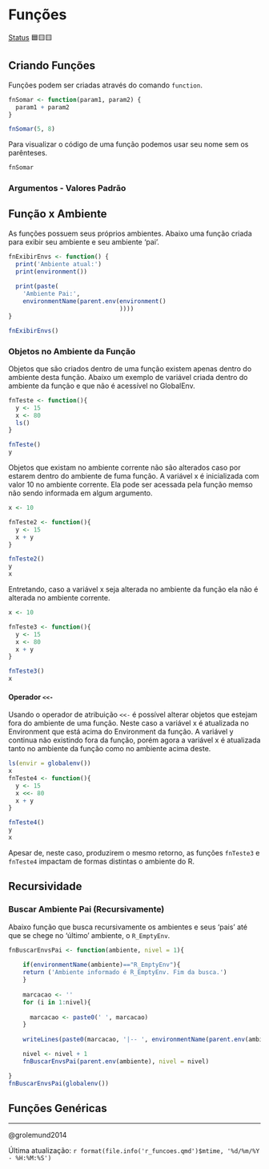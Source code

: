 # Funções

[Status](convencoes.html#status-do-material) 🟦🟨🟨

## Criando Funções

Funções podem ser criadas através do comando `function`.

```r

fnSomar <- function(param1, param2) {
  param1 + param2
}

fnSomar(5, 8)
```

Para visualizar o código de uma função podemos usar seu nome sem os parênteses.

```r
fnSomar
```

### Argumentos - Valores Padrão

## Função x Ambiente

As funções possuem seus próprios ambientes. Abaixo uma função criada para exibir seu ambiente e seu ambiente 'pai'.

```r
fnExibirEnvs <- function() {
  print('Ambiente atual:')
  print(environment())
  
  print(paste(
    'Ambiente Pai:', 
    environmentName(parent.env(environment()
                               ))))
}

fnExibirEnvs()
```

### Objetos no Ambiente da Função

Objetos que são criados dentro de uma função existem apenas dentro do ambiente desta função. Abaixo um exemplo de variável criada dentro do ambiente da função e que não é acessível no GlobalEnv.

```r
fnTeste <- function(){
  y <- 15
  x <- 80
  ls()
}

fnTeste()
y
```

Objetos que existam no ambiente corrente não são alterados caso por estarem dentro do ambiente de fuma função. A variável x é inicializada com valor 10 no ambiente corrente. Ela pode ser acessada pela função memso não sendo informada em algum argumento.

```r
x <- 10

fnTeste2 <- function(){
  y <- 15
  x + y
}

fnTeste2()
y
x

```

Entretando, caso a variável x seja alterada no ambiente da função ela não é alterada no ambiente corrente.

```r
x <- 10

fnTeste3 <- function(){
  y <- 15
  x <- 80
  x + y
}

fnTeste3()
x
```

#### Operador `<<-`

Usando o operador de atribuição `<<-` é possível alterar objetos que estejam fora do ambiente de uma função. Neste caso a variável x é atualizada no Environment que está acima do Environment da função. A variável y continua não existindo fora da função, porém agora a variável x é atualizada tanto no ambiente da função como no ambiente acima deste.

```r
ls(envir = globalenv())
x
fnTeste4 <- function(){
  y <- 15
  x <<- 80
  x + y
}

fnTeste4()
y
x

```

Apesar de, neste caso, produzirem o mesmo retorno, as funções `fnTeste3` e `fnTeste4` impactam de formas distintas o ambiente do R.

## Recursividade

### Buscar Ambiente Pai (Recursivamente)

Abaixo função que busca recursivamente os ambientes e seus 'pais' até que se chege no 'último' ambiente, o `R_EmptyEnv`.

```r

fnBuscarEnvsPai <- function(ambiente, nivel = 1){
 
    if(environmentName(ambiente)=="R_EmptyEnv"){
    return ('Ambiente informado é R_EmptyEnv. Fim da busca.')
    }
    
    marcacao <- ''
    for (i in 1:nivel){
      
      marcacao <- paste0(' ', marcacao)
    }
    
    writeLines(paste0(marcacao, '|-- ', environmentName(parent.env(ambiente))))

    nivel <- nivel + 1
    fnBuscarEnvsPai(parent.env(ambiente), nivel = nivel)

}
fnBuscarEnvsPai(globalenv())

```

## Funções Genéricas

------------------------------------------------------------------------

@grolemund2014

Última atualização: `r format(file.info('r_funcoes.qmd')$mtime, '%d/%m/%Y - %H:%M:%S')`
